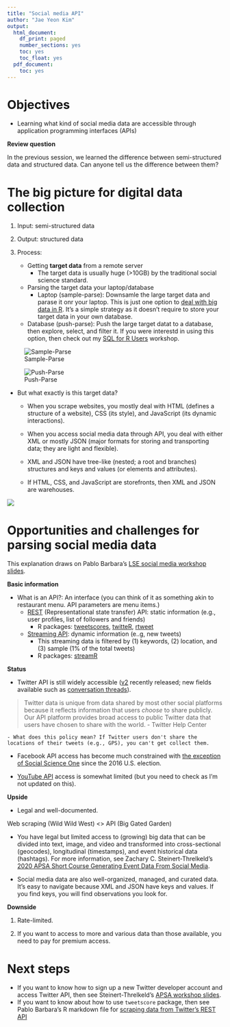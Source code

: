 ```yaml
---
title: "Social media API"
author: "Jae Yeon Kim"
output:
  html_document:
    df_print: paged
    number_sections: yes
    toc: yes
    toc_float: yes
  pdf_document:
    toc: yes
---
```


# Objectives 

- Learning what kind of social media data are accessible through application programming interfaces (APIs)

**Review question**

In the previous session, we learned the difference between semi-structured data and structured data. Can anyone tell us the difference between them?

# The big picture for digital data collection 

1. Input: semi-structured data 

2. Output: structured data 

3. Process: 

    - Getting **target data** from a remote server 
        - The target data is usually huge (>10GB) by the traditional social science standard.
  
    - Parsing the target data your laptop/database 
        - Laptop (sample-parse): Downsamle the large target data and parase it onr your laptop. This is just one option to [deal with big data in R](https://rviews.rstudio.com/2019/07/17/3-big-data-strategies-for-r/). It's a simple strategy as it doesn't require to store your target data in your own database. 

    - Database (push-parse): Push the large target datat to a database, then explore, select, and filter it. If you were interestd in using this option, then check out my [SQL for R Users](https://github.com/dlab-berkeley/sql-for-r-users) workshop.
        

![Sample-Parse](https://rviews.rstudio.com/post/2019-07-01-3-big-data-paradigms-for-r_files/sample_model.png)

![Push-Parse](https://rviews.rstudio.com/post/2019-07-01-3-big-data-paradigms-for-r_files/push_data.png)

- But what exactly is this target data?

    - When you scrape websites, you mostly deal with HTML (defines a structure of a website), CSS (its style), and JavaScript (its dynamic interactions).
    
    - When you access social media data through API, you deal with either XML or mostly JSON (major formats for storing and transporting data; they are light and flexible).
    
     - XML and JSON have tree-like (nested; a root and branches) structures and keys and values (or elements and attributes).
     
     - If HTML, CSS, and JavaScript are storefronts, then XML and JSON are warehouses. 

![](https://upload.wikimedia.org/wikipedia/commons/9/97/Automatisches_Kleinteilelager.jpg)

# Opportunities and challenges for parsing social media data 

This explanation draws on Pablo Barbara's [LSE social media workshop slides](http://pablobarbera.com/social-media-workshop/social-media-slides.pdf).

**Basic information**

- What is an API?: An interface (you can think of it as something akin to restaurant menu. API parameters are menu items.)
    - [REST](https://en.wikipedia.org/wiki/Representational_state_transfer) (Representational state transfer) API: static information (e.g., user profiles, list of followers and friends)
        - R packages: [tweetscores](https://github.com/pablobarbera/twitter_ideology/tree/master/pkg/tweetscores), [twitteR](https://cran.r-project.org/web/packages/twitteR/twitteR.pdf), [rtweet](https://github.com/ropensci/rtweet)
    - [Streaming API](https://blog.axway.com/amplify/api-management/streaming-apis#:~:text=Streaming%20APIs%20are%20used%20to,a%20subset%20of%20Streaming%20APIS.): dynamic information (e..g, new tweets)
       - This streaming data is filtered by (1) keywords, (2) location, and (3) sample (1% of the total tweets)
       - R packages: [streamR](https://github.com/pablobarbera/streamR)
    
**Status**

- Twitter API is still widely accessible ([v2](https://developer.twitter.com/en/docs/twitter-api/early-access) recently released; new fields available such as [conversation threads](https://developer.twitter.com/en/docs/twitter-api/conversation-id)). 
    
> Twitter data is unique from data shared by most other social platforms because it reflects information that users *choose* to share publicly. Our API platform provides broad access to public Twitter data that users have chosen to share with the world. - Twitter Help Center

    - What does this policy mean? If Twitter users don't share the locations of their tweets (e.g., GPS), you can't get collect them.

- Facebook API access has become much constrained with [the exception of Social Science One](https://socialscience.one/blog/unprecedented-facebook-urls-dataset-now-available-research-through-social-science-one) since the 2016 U.S. election.
    
- [YouTube API](https://developers.google.com/youtube/v3) access is somewhat limited (but you need to check as I'm not updated on this).
    
**Upside**

- Legal and well-documented. 

Web scraping (Wild Wild West) <> API (Big Gated Garden)

- You have legal but limited access to (growing) big data that can be divided into text, image, and video and transformed into cross-sectional (geocodes), longitudinal (timestamps), and event historical data (hashtags). For more information, see Zachary C. Steinert-Threlkeld's [2020 APSA Short Course Generating Event Data From Social Media](https://github.com/ZacharyST/APSA2020_EventDataFromSocialMedia).

- Social media data are also well-organized, managed, and curated data. It's easy to navigate because XML and JSON have keys and values. If you find keys, you will find observations you look for.

**Downside**

1. Rate-limited.

2. If you want to access to more and various data than those available, you need to pay for premium access.

# Next steps

- If you want to know how to sign up a new Twitter developer account and access Twitter API, then see Steinert-Threlkeld's [APSA workshop slides](https://github.com/ZacharyST/APSA2020_EventDataFromSocialMedia/blob/master/Presentation/02_AccessTwitter.pdf). 
- If you want to know about how to use `tweetscore` package, then see Pablo Barbara's R markdown file for [scraping data from Twitter's REST API](http://pablobarbera.com/social-media-workshop/code/02-twitter-REST-data-collection.html) 